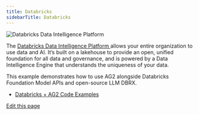 ```yaml
---
title: Databricks
sidebarTitle: Databricks
---
```


![Databricks Data Intelligence Platform](img/ecosystem-databricks.png)

The [Databricks Data Intelligence Platform ](https://www.databricks.com/product/data-intelligence-platform) allows your entire organization to use data and AI. It’s built on a lakehouse to provide an open, unified foundation for all data and governance, and is powered by a Data Intelligence Engine that understands the uniqueness of your data.

This example demonstrates how to use AG2 alongside Databricks Foundation Model APIs and open-source LLM DBRX.

- [Databricks + AG2 Code Examples](/docs/use-cases/notebooks/notebooks/agentchat_databricks_dbrx)

<div className="edit-url-container">
    <a className="edit-url" href="https://github.com/ag2ai/ag2/edit/main/website/docs/ecosystem/databricks.mdx" target='_blank'><Icon icon="pen" iconType="solid" size="13px"/> Edit this page</a>
</div>
